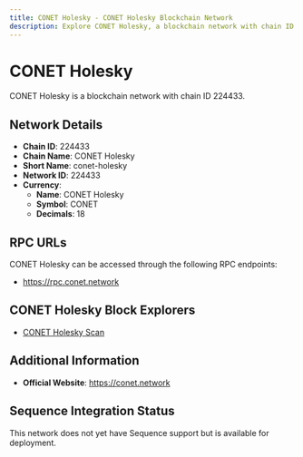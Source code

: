 ```yaml
--- 
title: CONET Holesky - CONET Holesky Blockchain Network
description: Explore CONET Holesky, a blockchain network with chain ID 224433. Learn about its native currency, CONET Holesky, and how to interact with the network.
---
```


# CONET Holesky

CONET Holesky is a blockchain network with chain ID 224433.

## Network Details

- **Chain ID**: 224433
- **Chain Name**: CONET Holesky
- **Short Name**: conet-holesky
- **Network ID**: 224433
- **Currency**: 
  - **Name**: CONET Holesky
  - **Symbol**: CONET
  - **Decimals**: 18

## RPC URLs

CONET Holesky can be accessed through the following RPC endpoints:

- https://rpc.conet.network

## CONET Holesky Block Explorers

- [CONET Holesky Scan](https://scan.conet.network)

## Additional Information

- **Official Website**: https://conet.network

## Sequence Integration Status

This network does not yet have Sequence support but is available for deployment.
